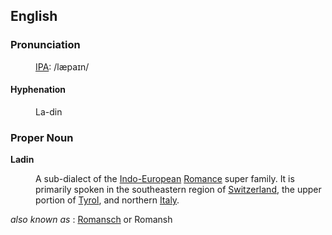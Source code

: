 ==English==

===Pronunciation===
:[[w:IPA|IPA]]: /læpaɪn/

====Hyphenation====
:La-din

===Proper Noun===
'''Ladin'''

: A sub-dialect of the [[Indo-European]] [[Romance]] super family. It is primarily spoken in the southeastern region of [[w:Switzerland|Switzerland]], the upper portion of [[w:Tyrol|Tyrol]], and northern [[w:Italy|Italy]].

''also known as'' : [[Romansch]] or Romansh